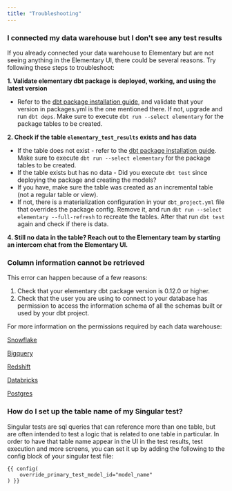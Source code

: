 ```yaml
---
title: "Troubleshooting"
---
```


### I connected my data warehouse but I don't see any test results

If you already connected your data warehouse to Elementary but are not seeing anything in the Elementary UI, there could be several reasons.
Try following these steps to troubleshoot:


**1. Validate elementary dbt package is deployed, working, and using the latest version**

- Refer to the [dbt package installation guide](/quickstart#install-the-dbt-package), and validate that your version in packages.yml is the one mentioned there. If not, upgrade and run `dbt deps`. Make sure to execute `dbt run --select elementary` for the package tables to be created.

**2. Check if the table `elementary_test_results` exists and has data**
- If the table does not exist - refer to the [dbt package installation guide](/quickstart#install-the-dbt-package). Make sure to execute `dbt run --select elementary` for the package tables to be created.
- If the table exists but has no data - Did you execute `dbt test` since deploying the package and creating the models?
- If you have, make sure the table was created as an incremental table (not a regular table or view).
- If not, there is a materialization configuration in your `dbt_project.yml` file that overrides the package config. Remove it, and run `dbt run --select elementary --full-refresh` to recreate the tables. After that run `dbt test` again and check if there is data.

**4. Still no data in the table? Reach out to the Elementary team by starting an intercom chat from the Elementary UI.**


### Column information cannot be retrieved

This error can happen because of a few reasons:

1. Check that your elementary dbt package version is 0.12.0 or higher.
2. Check that the user you are using to connect to your database has permission to access the information schema of all the schemas built or used by your dbt project.

For more information on the permissions required by each data warehouse:

[Snowflake](/cloud/integrations/dwh/snowflake#permissions-and-security)

[Bigquery](/cloud/integrations/dwh/bigquery#permissions-and-security)

[Redshift](/cloud/integrations/dwh/redshift#permissions-and-security)

[Databricks](/cloud/integrations/dwh/databricks#permissions-and-security)

[Postgres](/cloud/integrations/dwh/postgres#permissions-and-security)


### How do I set up the table name of my Singular test?

Singular tests are sql queries that can reference more than one table, but are often intended to test a logic that is related to one table in particular.
In order to have that table name appear in the UI in the test results, test execution and more screens, you can set it up by adding the following to the config block of your singular test file:
```
{{ config(
    override_primary_test_model_id="model_name"
) }}
```